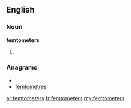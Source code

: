 ==English==

===Noun===
'''femtometers'''

# {{plural of|[[femtometer]]}}

===Anagrams===
* {{alphagram|eeefmmorstt}}
* [[femtometres#English|femtometres]]

[[ar:femtometers]]
[[fr:femtometers]]
[[my:femtometers]]